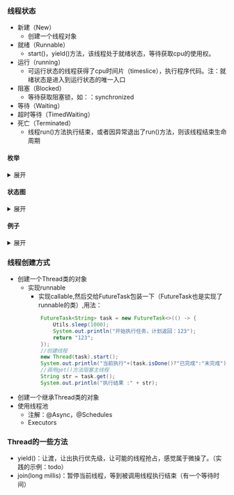 ### 线程状态

* 新建（New）
    * 创建一个线程对象
* 就绪（Runnable）
    * start()，yield()方法，该线程处于就绪状态，等待获取cpu的使用权。
* 运行（running）
    * 可运行状态的线程获得了cpu时间片（timeslice），执行程序代码。注：就绪状态是进入到运行状态的唯一入口
* 阻塞（Blocked）
    * 等待获取阻塞锁，如：：synchronized
* 等待（Waiting）
* 超时等待（TimedWaiting）
* 死亡（Terminated）
    * 线程run()方法执行结束，或者因异常退出了run()方法，则该线程结束生命周期

#### 枚举

<details>

<summary>展开</summary>

```java
  /**
     * A thread state.  A thread can be in one of the following states:
     * <ul>
     * <li>{@link #NEW}<br>
     *     A thread that has not yet started is in this state.
     *     </li>
     * <li>{@link #RUNNABLE}<br>
     *     A thread executing in the Java virtual machine is in this state.
     *     </li>
     * <li>{@link #BLOCKED}<br>
     *     A thread that is blocked waiting for a monitor lock
     *     is in this state.
     *     </li>
     * <li>{@link #WAITING}<br>
     *     A thread that is waiting indefinitely for another thread to
     *     perform a particular action is in this state.
     *     </li>
     * <li>{@link #TIMED_WAITING}<br>
     *     A thread that is waiting for another thread to perform an action
     *     for up to a specified waiting time is in this state.
     *     </li>
     * <li>{@link #TERMINATED}<br>
     *     A thread that has exited is in this state.
     *     </li>
     * </ul>
     *
     * <p>
     * A thread can be in only one state at a given point in time.
     * These states are virtual machine states which do not reflect
     * any operating system thread states.
     *
     * @since   1.5
     * @see #getState
     */
    public enum State {
        /**
         * Thread state for a thread which has not yet started.
         */
        NEW,

        /**
         * Thread state for a runnable thread.  A thread in the runnable
         * state is executing in the Java virtual machine but it may
         * be waiting for other resources from the operating system
         * such as processor.
         */
        RUNNABLE,

        /**
         * Thread state for a thread blocked waiting for a monitor lock.
         * A thread in the blocked state is waiting for a monitor lock
         * to enter a synchronized block/method or
         * reenter a synchronized block/method after calling
         * {@link Object#wait() Object.wait}.
         */
        BLOCKED,

        /**
         * Thread state for a waiting thread.
         * A thread is in the waiting state due to calling one of the
         * following methods:
         * <ul>
         *   <li>{@link Object#wait() Object.wait} with no timeout</li>
         *   <li>{@link #join() Thread.join} with no timeout</li>
         *   <li>{@link LockSupport#park() LockSupport.park}</li>
         * </ul>
         *
         * <p>A thread in the waiting state is waiting for another thread to
         * perform a particular action.
         *
         * For example, a thread that has called <tt>Object.wait()</tt>
         * on an object is waiting for another thread to call
         * <tt>Object.notify()</tt> or <tt>Object.notifyAll()</tt> on
         * that object. A thread that has called <tt>Thread.join()</tt>
         * is waiting for a specified thread to terminate.
         */
        WAITING,

        /**
         * Thread state for a waiting thread with a specified waiting time.
         * A thread is in the timed waiting state due to calling one of
         * the following methods with a specified positive waiting time:
         * <ul>
         *   <li>{@link #sleep Thread.sleep}</li>
         *   <li>{@link Object#wait(long) Object.wait} with timeout</li>
         *   <li>{@link #join(long) Thread.join} with timeout</li>
         *   <li>{@link LockSupport#parkNanos LockSupport.parkNanos}</li>
         *   <li>{@link LockSupport#parkUntil LockSupport.parkUntil}</li>
         * </ul>
         */
        TIMED_WAITING,

        /**
         * Thread state for a terminated thread.
         * The thread has completed execution.
         */
        TERMINATED;
    }

```

</details>

#### 状态图

<details>

<summary>展开</summary>

```mermaid
stateDiagram-v2
  state "New(新建)" as New
  state "Runnable(就绪)" as Runnable
  state "Blocked(阻塞)" as Blocked
  state "Waiting(等待)" as Waiting
  state "Terminated(销毁)" as Terminated
  [*] --> New: 创建
  New --> Runnable: Thread.start()
  Blocked --> Runnable: 获取锁
  Waiting --> Runnable: [notify()/notifyAll()]
  Runnable --> Waiting: [wait()]
  Runnable --> TimedWaiting: [sleep()/wait(time)/join(time)]
  TimedWaiting --> Runnable: [时间到或者被唤醒：notify()/notifyAll()]
  Runnable --> Blocked: [等待锁：synchronized]
  Runnable --> Terminated: [运行完成/Execption]
  Waiting --> Terminated: Execption
  Blocked --> Terminated: Execption
  TimedWaiting --> Terminated: Execption
  Terminated --> [*]

```

</details>

#### 例子

<details>

<summary>展开</summary>

```java

    private static final Object object = new Object();

    public static void main(String[] args) throws InterruptedException {
        Thread thread = new Thread(() -> {
            Thread thread1 = Thread.currentThread();
            Utils.print("进入run的线程状态", thread1.getState());
            Utils.sleep(1000, () -> {
                Utils.print("sleep中线程状态", thread1.getState());
            });
            Utils.print("结束sleep线程状态", thread1.getState());
            // 阻塞某个对象的锁，执行run方法，前后sleep一秒
            Utils.block(object,()->{
                Utils.print("尝试获取锁线程状态", thread1.getState());
            });
            Utils.sleep(100);
            synchronized (object){
                Utils.print("获取到锁线程状态", thread1.getState());
                Utils.iWait(object,()->{
                    Utils.print("wait后锁线程状态", thread1.getState());
                });
            }
        });
        Utils.print("start之前线程状态", thread.getState());
        thread.start();
        //阻塞主线程，等到thread结束
        thread.join();
        Utils.print("start结束线程状态", thread.getState());
    }
    
//     输出：
//             ------start之前线程状态 : NEW------
//             ------进入run的线程状态 : RUNNABLE------
//             ------sleep中线程状态 : TIMED_WAITING------
//             ------结束sleep线程状态 : RUNNABLE------
//             ------尝试获取锁线程状态 : BLOCKED------
//             ------获取到锁线程状态 : RUNNABLE------
//             ------wait后锁线程状态 : WAITING------
//             ------start结束线程状态 : TERMINATED------

```
</details>

### 线程创建方式
* 创建一个Thread类的对象
  * 实现runnable
    * 实现callable,然后交给FutureTask包装一下（FutureTask也是实现了runnable的类）,用法：
    ```java
        FutureTask<String> task = new FutureTask<>(() -> {
            Utils.sleep(1000);
            System.out.println("开始执行任务，计划返回：123");
            return "123";
        });
        //创建线程
        new Thread(task).start();
        System.out.println("当前执行"+(task.isDone()?"已完成":"未完成"));
        //调用get()方法阻塞主线程
        String str = task.get();
        System.out.println("执行结果 :" + str);
    ```
* 创建一个继承Thread类的对象
* 使用线程池
  * 注解：@Async，@Schedules
  * Executors

### Thread的一些方法
* yield()：让渡，让出执行优先级，让可能的线程抢占，感觉属于微操了。（实践的示例：todo）
* join(long millis)：暂停当前线程，等到被调用线程执行结束（有一个等待时间）